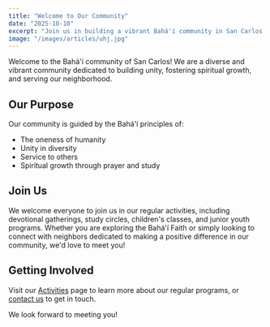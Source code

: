 ```yaml
---
title: "Welcome to Our Community"
date: "2025-10-10"
excerpt: "Join us in building a vibrant Bahá'í community in San Carlos through unity, service, and spiritual growth."
image: "/images/articles/uhj.jpg"
---
```


Welcome to the Bahá'í community of San Carlos! We are a diverse and vibrant community dedicated to building unity, fostering spiritual growth, and serving our neighborhood.

## Our Purpose

Our community is guided by the Bahá'í principles of:
- The oneness of humanity
- Unity in diversity
- Service to others
- Spiritual growth through prayer and study

## Join Us

We welcome everyone to join us in our regular activities, including devotional gatherings, study circles, children's classes, and junior youth programs. Whether you are exploring the Bahá'í Faith or simply looking to connect with neighbors dedicated to making a positive difference in our community, we'd love to meet you!

## Getting Involved

Visit our [Activities](/#activities) page to learn more about our regular programs, or [contact us](/#contact) to get in touch.

We look forward to meeting you!

